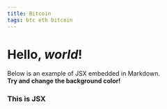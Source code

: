 ```yaml
---
title: Bitcoin
tags: btc eth bitcoin
---
```


# Hello, *world*!

Below is an example of JSX embedded in Markdown. <br /> **Try and change
the background color!**

<div style={{ padding: '20px', backgroundColor: 'gold' }}>
  <h3>This is JSX</h3>
</div>
